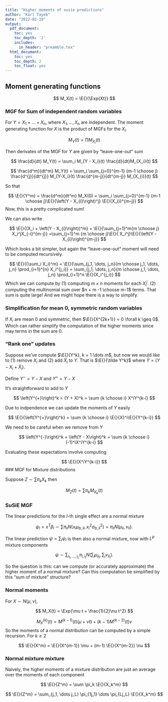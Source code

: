 ```yaml
---
title: "Higher moments of susie predictions"
author: "Karl Tayeb"
date: "2022-02-19"
output:
  pdf_document:
    toc: yes
    toc_depth: '2'
    includes:
      in_header: "preamble.tex"
  html_document:
    toc: yes
    toc_depth: 2
    toc_float: yes
---
```



## Moment generating functions

$$
M_X(t) = \E{}{\Exp{Xt}}
$$

### MGF for Sum of independent random variables

For $Y = X_1 + \dots + X_n$, where $X_1, \dots, X_n$ are independent. The moment generating function for $X$ is the product of MGFs for the $X_i$.

$$
M_Y(t) = \prod M_{X_i}(t)
$$

Then derivates of the MGF for $Y$ are given by "leave-one-out" sum

$$
\frac{d}{dt} M_Y(t) = \sum_i M_{Y - X_i}(t) \frac{d}{dt}M_{X_i}(t)
$$


$$
\frac{d^m}{dt^m} M_Y(t) = 
\sum_i \sum_{j=0}^{m-1} {m-1 \choose j} \frac{d^{j}}{dt^{j}} M_{Y-X_i}(t)  \frac{d^{m-j}}{dt^{m-j}} M_{X_{i}}(t) 
$$

So that 

$$
\E{}{Y^m} = \frac{d^m}{dt^m} M_X(0) = \sum_i \sum_{j=0}^{m-1} {m-1 \choose j}\E{}{\left(Y - X_{i}\right)^j} \E{}{X_{i}^{m-j}}
$$
Now, this is a pretty complicated sum!

We can also write 

$$
\E{}{(X_i + \left(Y - X_{i}\right))^m} 
= \E{}{\sum_{j=1}^m{m \choose j} X_i^jX_{-i}^{m-j}} =\sum_{j=1}^m {m \choose j}\E{}{ X_i^j}\E{}{\left(Y - X_{i}\right)^{m-j}}
$$

Which looks a bit simpler, but again the "leave-one-out" moment will need to be computed recursively.


$$
\E{}{(\sum_i X_i)^m} 
= \E{}{\sum_{j_1, \dots, j_n}{m \choose j_1, \dots, j_n} \prod_{i=1}^{n} X_i^{j_i}} 
= \sum_{j_1, \dots, j_n}{m \choose j_1, \dots, j_n} \prod_{i=1}^n \E{}{X_i^{j_i}}
$$
Which we can compute by (1) computing $m \times n$ moments for each $X_i^j$. (2) computing the multinomial sum over $n + m -1 \choose m-1$ terms. That sum is quite large! And we might hope there is a way to simplify.


### Simplification for mean 0, symmetric random variables

If $X_i$ are mean 0 and symmetric, then $\E{}{X^{2k+1}} = 0 \forall k \geq 0$. Which can rather simplify the computation of the higher moments since may terms in the sum are 0.


### "Rank one" updates

Suppose we've compute $\E{}{Y^k}, k = 1 \dots m$, but now we would like to (1) remove $X_i$ and (2) add $\tilde X_i$ to $Y$.
That is $\E{}{\tilde Y^k}$ where $\tilde Y = (Y - X_i + \tilde X_i)$.

Define $Y^{-} = Y - X$ and $Y^{+} = Y - X$

It's straightforward to add to $Y$

$$
\left(Y^{+}\right)^k = (Y + X)^k = \sum {k \choose i} X^iY^{k-i}
$$

Due to indpendence we can update the moments of $Y$ easily

$$
\E{}{\left(Y^{+}\right)^k} = \sum {k \choose i} \E{}{X}^i\E{}{Y^{k-i}}
$$

We need to be careful when we remove from $Y$

$$
\left(Y^{-}\right)^k = \left(Y - X\right)^k = \sum {k \choose i} (-1)^iX^iY^{k-i}
$$

Evaluating these expectations involve computing

$$
\E{}{X^iY^{k-i}}
$$
### MGF for Mixture distributions

Suppose $Z \sim \sum \pi_k X_k$ then

$$
M_Z(t) = \sum \pi_k M_{X_k}(t)
$$

### SuSiE MGF

The linear predictions for the $l$-th single effect are a normal mixture

$$
\psi_l = x^T \beta_l \sim \sum \pi_{li}N(x_i\mu_{b,il}, x_i^2 \sigma_{b,il}^2) = \pi_{li}N(\mu_{li}, \nu_{li}).
$$

The linear prediction $\psi = \sum_l \psi_l$ is then also a normal mixture, now with $L^p$ mixture components

$$
\psi \sim \sum_{i_1, \dots, i_L} \pi_{l,i_l} N(\sum_l \mu_{li_l}, \sum_l \nu_{li_l}).
$$

So the question is this: can we compute (or accurately approximate) the higher moment of a normal mixture?
Can this computation be simplified by this "sum of mixture" structure?

### Normal moments

For $X \sim N(\mu, \nu)$,

$$
M_X(t) = \Exp{\mu t + \frac{1}{2}\nu t^2}
$$

$$
M_X^{(k)}(t) = M^{(k-1)}(t)(\mu + \nu t) + (k-1) M^{(k-2)}(t) \nu
$$
So the moments of a normal distribution can be computed by a simple recursion. For $k \geq 2$

$$
\E{}{X^m} = \E{}{X^{m-1}} \mu + (m-1) \E{}{X^{m-2}} \nu
$$

### Normal mixture mixture

Naively, the higher moments of a mixture distribution are just an average over the moments of each component

$$
\E{}{Z^m} = \sum \pi_k \E{}{X_k^m}
$$

$$
\E{}{Z^m} = \sum_{j_1, \dots j_L} \pi_{1j_1} \dots \pi_{Lj_L} \E{}{X_k^m}
$$


